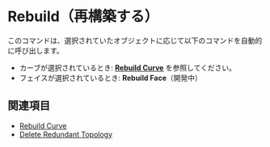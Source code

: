 
# Rebuild（再構築する）

<Reference shortcut="" command="Rebuild" button="Right of Command Bar" />

このコマンドは、選択されていたオブジェクトに応じて以下のコマンドを自動的に呼び出します。
  - カーブが選択されているとき: [**Rebuild Curve**](./rebuild-curve) を参照してください。
  - フェイスが選択されているとき: **Rebuild Face**（開発中）

## 関連項目
- [Rebuild Curve](./rebuild-curve)
- [Delete Redundant Topology](./delete-redundant-topology)